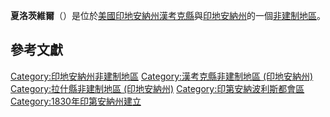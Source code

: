 {{noteTA
|G1=USState
|G2=地名
|G3=Unit
}}
{{Infobox settlement
|official_name            = 夏洛茨維爾
|native_name = Charlottesville
|settlement_type          = [[非建制地區|非建制地區]]
|image_skyline            = Charlottesville Friends Church.jpg
|imagesize                = 250px
|pushpin_map              = USA Indiana
|pushpin_label            = 夏洛茨維爾
|pushpin_label_position   = top
|pushpin_map_caption      = 夏洛茨維爾在印地安納州的位置
|subdivision_type         = [[世界政區索引|國家]]
|subdivision_type1        = [[美国州份|州份]]
|subdivision_type2        = [[印地安納州行政区划|縣]]
|subdivision_name         = [[美国|美国]]
|subdivision_name1        = [[印地安納州|印地安納州]]
|subdivision_name2        = [[漢考克縣_(印地安納州)|漢考克縣]]、[[拉什縣_(印地安納州)|印地安納州]]
|elevation_ft             = 942
|elevation_m              = 287
|area_total_km2           = 
|area_total_sq_mi         = 
|area_land_km2            = 
|area_land_sq_mi          = 
|area_water_km2           = 
|area_water_sq_mi         = 
|population_as_of         = 2010
|population_footnotes     = 
|population_total         = 
|population_metro         = 
|population_density_km2   = auto
|population_density_sq_mi = auto
|timezone                 = [[北美东部时区|EST]]
|utc_offset               = -5
|coordinates              = {{coord|39|47|25|N|85|36|46|W|display=inline,title}}
| coor_pinpoint           = 
| coordinates_footnotes   = 
|timezone_DST             = EDT
|utc_offset_DST           = -4
|postal_code_type         = [[美國郵區編號|郵區編號]]
|postal_code              = 46117
|area_code                = {{link-en|北美电话区号765|Area code 765|765}}
|blank_name = [[地名信息系统|GNIS ID]]
|blank_info = 432430<ref name="GNIS">{{cite gnis|432430|Charlottesville}}</ref>
}}
'''夏洛茨維爾'''（{{lang-en|Charlottesville}}）是位於[[美國|美國]][[印地安納州|印地安納州]][[漢考克縣_(印地安納州)|漢考克縣]]與[[拉什縣_(印地安納州)|印地安納州]]的一個[[非建制地區|非建制地區]]。

== 參考文獻 ==
{{reflist}}

{{漢考克縣 (印地安納州)}}

{{DEFAULTSORT:Charlottesville}}
[[Category:印地安納州非建制地區|Category:印地安納州非建制地區]]
[[Category:漢考克縣非建制地區_(印地安納州)|Category:漢考克縣非建制地區 (印地安納州)]]
[[Category:拉什縣非建制地區_(印地安納州)|Category:拉什縣非建制地區 (印地安納州)]]
[[Category:印第安納波利斯都會區|Category:印第安納波利斯都會區]]
[[Category:1830年印第安納州建立|Category:1830年印第安納州建立]]

{{Indiana-geo-stub}}